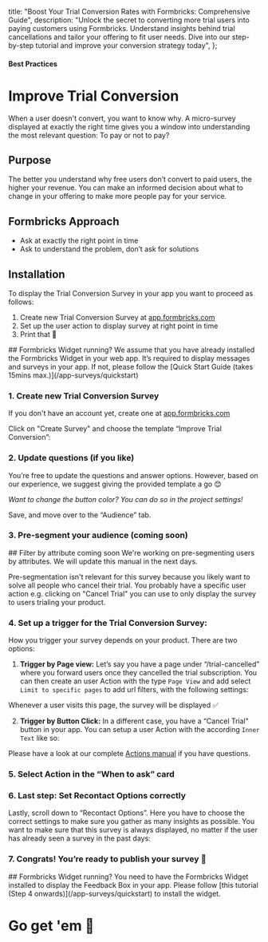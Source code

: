 

  title: "Boost Your Trial Conversion Rates with Formbricks: Comprehensive Guide",
  description:
    "Unlock the secret to converting more trial users into paying customers using Formbricks. Understand insights behind trial cancellations and tailor your offering to fit user needs. Dive into our step-by-step tutorial and improve your conversion strategy today",
};

#### Best Practices

# Improve Trial Conversion

When a user doesn't convert, you want to know why. A micro-survey displayed at exactly the right time gives you a window into understanding the most relevant question: To pay or not to pay?

## Purpose

The better you understand why free users don’t convert to paid users, the higher your revenue. You can make an informed decision about what to change in your offering to make more people pay for your service.

## Formbricks Approach

- Ask at exactly the right point in time
- Ask to understand the problem, don’t ask for solutions

## Installation

To display the Trial Conversion Survey in your app you want to proceed as follows:

1. Create new Trial Conversion Survey at [app.formbricks.com](https://app.formbricks.com/)
2. Set up the user action to display survey at right point in time
3. Print that 💸

<Note>
  ## Formbricks Widget running? We assume that you have already installed the Formbricks Widget in your web app. It’s required to display messages and surveys in your app. If not, please follow the [Quick Start Guide (takes 15mins max.)](/app-surveys/quickstart)
</Note>

### 1. Create new Trial Conversion Survey

If you don't have an account yet, create one at [app.formbricks.com](https://app.formbricks.com/auth/signup)

Click on "Create Survey" and choose the template “Improve Trial Conversion”:

<MdxImage
  src={CreateSurvey}
  alt="Create survey by template"
  quality="100"
  className="max-w-full rounded-lg sm:max-w-3xl"
/>

### 2. Update questions (if you like)

You’re free to update the questions and answer options. However, based on our experience, we suggest giving the provided template a go 😊

<MdxImage
  src={ChangeText}
  alt="Change text content"
  quality="100"
  className="max-w-full rounded-lg sm:max-w-3xl"
/>

_Want to change the button color? You can do so in the project settings!_

Save, and move over to the “Audience” tab.

### 3. Pre-segment your audience (coming soon)

<Note>
  ## Filter by attribute coming soon We're working on pre-segmenting users by attributes. We will update this
  manual in the next days.
</Note>

Pre-segmentation isn't relevant for this survey because you likely want to solve all people who cancel their trial. You probably have a specific user action e.g. clicking on "Cancel Trial" you can use to only display the survey to users trialing your product.

### 4. Set up a trigger for the Trial Conversion Survey:

How you trigger your survey depends on your product. There are two options:

1. **Trigger by Page view:** Let’s say you have a page under “/trial-cancelled” where you forward users once they cancelled the trial subscription. You can then create an user Action with the type `Page View` and add select `Limit to specific pages` to add url filters, with the following settings:

<MdxImage
  src={ActionPageurl}
  alt="Change text content"
  quality="100"
  className="max-w-full rounded-lg sm:max-w-3xl"
/>

Whenever a user visits this page, the survey will be displayed ✅

2. **Trigger by Button Click:** In a different case, you have a “Cancel Trial" button in your app. You can setup a user Action with the according `Inner Text` like so:

<MdxImage
  src={ActionText}
  alt="Change text content"
  quality="100"
  className="max-w-full rounded-lg sm:max-w-3xl"
/>

Please have a look at our complete [Actions manual](/app-surveys/actions/) if you have questions.

### 5. Select Action in the “When to ask” card

<MdxImage
  src={SelectAction}
  alt="Select feedback button action"
  quality="100"
  className="max-w-full rounded-lg sm:max-w-3xl"
/>

### 6. Last step: Set Recontact Options correctly

Lastly, scroll down to “Recontact Options”. Here you have to choose the correct settings to make sure you gather as many insights as possible. You want to make sure that this survey is always displayed, no matter if the user has already seen a survey in the past days:

<MdxImage
  src={RecontactOptions}
  alt="Set recontact options"
  quality="100"
  className="max-w-full rounded-lg sm:max-w-3xl"
/>

### 7. Congrats! You’re ready to publish your survey 💃

<MdxImage src={Publish} alt="Publish survey" quality="100" className="max-w-full rounded-lg sm:max-w-3xl" />

<Note>
  ## Formbricks Widget running? You need to have the Formbricks Widget installed to display the Feedback Box
  in your app. Please follow [this tutorial (Step 4 onwards)](/app-surveys/quickstart) to install the widget.
</Note>

###

# Go get 'em 🎉
